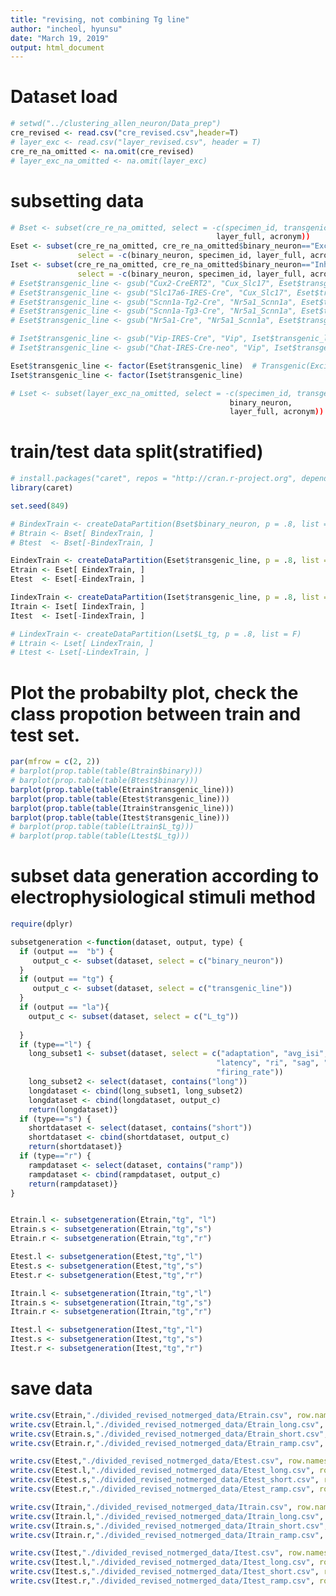 ```yaml
---
title: "revising, not combining Tg line"
author: "incheol, hyunsu"
date: "March 19, 2019"
output: html_document
---
```


# Dataset load
```r
# setwd("../clustering_allen_neuron/Data_prep")
cre_revised <- read.csv("cre_revised.csv",header=T)
# layer_exc <- read.csv("layer_revised.csv", header = T)
cre_re_na_omitted <- na.omit(cre_revised)
# layer_exc_na_omitted <- na.omit(layer_exc)
```

# subsetting data
```r
# Bset <- subset(cre_re_na_omitted, select = -c(specimen_id, transgenic_line, 
                                              layer_full, acronym))
Eset <- subset(cre_re_na_omitted, cre_re_na_omitted$binary_neuron=="Excitatory", 
               select = -c(binary_neuron, specimen_id, layer_full, acronym))
Iset <- subset(cre_re_na_omitted, cre_re_na_omitted$binary_neuron=="Inhibitory", 
               select = -c(binary_neuron, specimen_id, layer_full, acronym))
# Eset$transgenic_line <- gsub("Cux2-CreERT2", "Cux_Slc17", Eset$transgenic_line)
# Eset$transgenic_line <- gsub("Slc17a6-IRES-Cre", "Cux_Slc17", Eset$transgenic_line)
# Eset$transgenic_line <- gsub("Scnn1a-Tg2-Cre", "Nr5a1_Scnn1a", Eset$transgenic_line)
# Eset$transgenic_line <- gsub("Scnn1a-Tg3-Cre", "Nr5a1_Scnn1a", Eset$transgenic_line)
# Eset$transgenic_line <- gsub("Nr5a1-Cre", "Nr5a1_Scnn1a", Eset$transgenic_line)

# Iset$transgenic_line <- gsub("Vip-IRES-Cre", "Vip", Iset$transgenic_line)
# Iset$transgenic_line <- gsub("Chat-IRES-Cre-neo", "Vip", Iset$transgenic_line)

Eset$transgenic_line <- factor(Eset$transgenic_line)  # Transgenic(Excitatory) raw data
Iset$transgenic_line <- factor(Iset$transgenic_line)

# Lset <- subset(layer_exc_na_omitted, select = -c(specimen_id, transgenic_line, 
                                                 binary_neuron, 
                                                 layer_full, acronym))
```

# train/test data split(stratified)
```r
# install.packages("caret", repos = "http://cran.r-project.org", dependencies = c("Depends", "Imports", "Suggests"))
library(caret)

set.seed(849)

# BindexTrain <- createDataPartition(Bset$binary_neuron, p = .8, list = F)
# Btrain <- Bset[ BindexTrain, ]
# Btest  <- Bset[-BindexTrain, ]

EindexTrain <- createDataPartition(Eset$transgenic_line, p = .8, list = F)
Etrain <- Eset[ EindexTrain, ]
Etest  <- Eset[-EindexTrain, ]

IindexTrain <- createDataPartition(Iset$transgenic_line, p = .8, list = F)
Itrain <- Iset[ IindexTrain, ]
Itest  <- Iset[-IindexTrain, ]

# LindexTrain <- createDataPartition(Lset$L_tg, p = .8, list = F)
# Ltrain <- Lset[ LindexTrain, ]
# Ltest <- Lset[-LindexTrain, ]
```

# Plot the probabilty plot, check the class propotion between train and test set.
```r
par(mfrow = c(2, 2))
# barplot(prop.table(table(Btrain$binary))) 
# barplot(prop.table(table(Btest$binary))) 
barplot(prop.table(table(Etrain$transgenic_line))) 
barplot(prop.table(table(Etest$transgenic_line))) 
barplot(prop.table(table(Itrain$transgenic_line))) 
barplot(prop.table(table(Itest$transgenic_line)))
# barplot(prop.table(table(Ltrain$L_tg))) 
# barplot(prop.table(table(Ltest$L_tg)))

```


# subset data generation according to electrophysiological stimuli method
```r
require(dplyr)

subsetgeneration <-function(dataset, output, type) {
  if (output ==  "b") {
     output_c <- subset(dataset, select = c("binary_neuron"))
  }
  if (output == "tg") {
     output_c <- subset(dataset, select = c("transgenic_line"))
  }
  if (output == "la"){
    output_c <- subset(dataset, select = c("L_tg"))
    
  }
  if (type=="l") {
    long_subset1 <- subset(dataset, select = c("adaptation", "avg_isi", "f_i_curve_slope",
                                              "latency", "ri", "sag", "tau", "vrest", 
                                              "firing_rate"))
    long_subset2 <- select(dataset, contains("long"))
    longdataset <- cbind(long_subset1, long_subset2)
    longdataset <- cbind(longdataset, output_c)
    return(longdataset)}
  if (type=="s") {
    shortdataset <- select(dataset, contains("short"))
    shortdataset <- cbind(shortdataset, output_c)
    return(shortdataset)}
  if (type=="r") {
    rampdataset <- select(dataset, contains("ramp"))
    rampdataset <- cbind(rampdataset, output_c)
    return(rampdataset)}
}


Etrain.l <- subsetgeneration(Etrain,"tg", "l")
Etrain.s <- subsetgeneration(Etrain,"tg","s")
Etrain.r <- subsetgeneration(Etrain,"tg","r")

Etest.l <- subsetgeneration(Etest,"tg","l")
Etest.s <- subsetgeneration(Etest,"tg","s")
Etest.r <- subsetgeneration(Etest,"tg","r")

Itrain.l <- subsetgeneration(Itrain,"tg","l")
Itrain.s <- subsetgeneration(Itrain,"tg","s")
Itrain.r <- subsetgeneration(Itrain,"tg","r")

Itest.l <- subsetgeneration(Itest,"tg","l")
Itest.s <- subsetgeneration(Itest,"tg","s")
Itest.r <- subsetgeneration(Itest,"tg","r")


```

# save data
```r

write.csv(Etrain,"./divided_revised_notmerged_data/Etrain.csv", row.names = T)
write.csv(Etrain.l,"./divided_revised_notmerged_data/Etrain_long.csv", row.names = T)
write.csv(Etrain.s,"./divided_revised_notmerged_data/Etrain_short.csv", row.names = T)
write.csv(Etrain.r,"./divided_revised_notmerged_data/Etrain_ramp.csv", row.names = T)

write.csv(Etest,"./divided_revised_notmerged_data/Etest.csv", row.names = T)
write.csv(Etest.l,"./divided_revised_notmerged_data/Etest_long.csv", row.names = T)
write.csv(Etest.s,"./divided_revised_notmerged_data/Etest_short.csv", row.names = T)
write.csv(Etest.r,"./divided_revised_notmerged_data/Etest_ramp.csv", row.names = T)

write.csv(Itrain,"./divided_revised_notmerged_data/Itrain.csv", row.names = T)
write.csv(Itrain.l,"./divided_revised_notmerged_data/Itrain_long.csv", row.names = T)
write.csv(Itrain.s,"./divided_revised_notmerged_data/Itrain_short.csv", row.names = T)
write.csv(Itrain.r,"./divided_revised_notmerged_data/Itrain_ramp.csv", row.names = T)

write.csv(Itest,"./divided_revised_notmerged_data/Itest.csv", row.names = T)
write.csv(Itest.l,"./divided_revised_notmerged_data/Itest_long.csv", row.names = T)
write.csv(Itest.s,"./divided_revised_notmerged_data/Itest_short.csv", row.names = T)
write.csv(Itest.r,"./divided_revised_notmerged_data/Itest_ramp.csv", row.names = T)


```